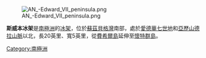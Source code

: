 [[Image:AN_-Edward_VII_peninsula.png|thumb]]

{{coord|77|10|S|153|55|W|scale:1000000|display=title}}

'''斯威本冰架'''是[[南極洲|南極洲]]的[[冰架|冰架]]，位於[[蘇茲貝格灣|蘇茲貝格灣]]南部，處於[[愛德華七世地|愛德華七世地]]和[[亞歷山德拉山脈|亞歷山德拉山脈]]以北，長20英里、寬5英里，從[[費希爾島_(南極洲)|費希爾島]]延伸至[[懷特群島|懷特群島]]。

{{Antarctica-geo-stub}}
[[Category:南極洲|Category:南極洲]]